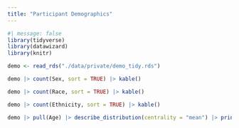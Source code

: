 ```yaml
---
title: "Participant Demographics"
---
```


```r
#| message: false
library(tidyverse)
library(datawizard)
library(knitr)
```

```r
demo <- read_rds("./data/private/demo_tidy.rds")
```

```r
demo |> count(Sex, sort = TRUE) |> kable()
```

```r
demo |> count(Race, sort = TRUE) |> kable()
```

```r
demo |> count(Ethnicity, sort = TRUE) |> kable()
```


```r
demo |> pull(Age) |> describe_distribution(centrality = "mean") |> print_md()
```

